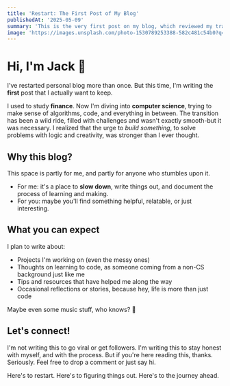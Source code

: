 ```yaml
---
title: 'Restart: The First Post of My Blog'
publishedAt: '2025-05-09'
summary: 'This is the very first post on my blog, which reviewed my transition from finance to computer.'
image: 'https://images.unsplash.com/photo-1530789253388-582c481c54b0?q=80&w=1200&h=630&auto=format&fit=crop&ixlib=rb-4.1.0'
---
```

# Hi, I'm Jack 👋

I've restarted personal blog more than once. But this time, I'm writing the **first** post that I actually want to keep.

I used to study **finance**. Now I'm diving into **computer science**, trying to make sense of algorithms, code, and everything in between. The transition has been a wild ride, filled with challenges and wasn't exactly smooth-but it was necessary. I realized that the urge to *build something*, to solve problems with logic and creativity, was stronger than I ever thought.

## Why this blog?

This space is partly for me, and partly for anyone who stumbles upon it.

- For me: it's a place to **slow down**, write things out, and document the process of learning and making.
- For you: maybe you'll find something helpful, relatable, or just interesting.

## What you can expect

I plan to write about:
- Projects I'm working on (even the messy ones)
- Thoughts on learning to code, as someone coming from a non-CS background just like me
- Tips and resources that have helped me along the way
- Occasional reflections or stories, because hey, life is more than just code

Maybe even some music stuff, who knows? 🎵

## Let's connect!
I'm not writing this to go viral or get followers. I'm writing this to stay honest with myself, and with the process. But if you're here reading this, thanks. Seriously. Feel free to drop a comment or just say hi.

Here's to restart. Here's to figuring things out. Here's to the journey ahead.
